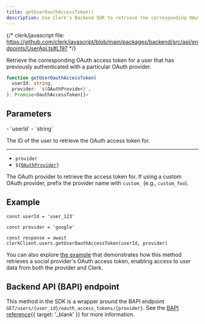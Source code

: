 ```yaml
---
title: getUserOauthAccessToken()
description: Use Clerk's Backend SDK to retrieve the corresponding OAuth access token for a user.
---
```


{/* clerk/javascript file: https://github.com/clerk/javascript/blob/main/packages/backend/src/api/endpoints/UserApi.ts#L197 */}

Retrieve the corresponding OAuth access token for a user that has previously authenticated with a particular OAuth provider.

```ts
function getUserOauthAccessToken(
  userId: string,
  provider: `${OAuthProvider}`,
): Promise<OauthAccessToken[]>
```

## Parameters

<Properties>
  - `userId`
  - `string`

  The ID of the user to retrieve the OAuth access token for.

  ---

  - `provider`
  - <code>$\{[OAuthProvider](/docs/references/javascript/types/sso#o-auth-provider)}</code>

  The OAuth provider to retrieve the access token for. If using a custom OAuth provider, prefix the provider name with `custom_` (e.g., `custom_foo`).
</Properties>

## Example

<Include src="_partials/backend/usage" />

```tsx
const userId = 'user_123'

const provider = 'google'

const response = await clerkClient.users.getUserOauthAccessToken(userId, provider)
```

You can also explore [the example](/docs/authentication/social-connections/overview#get-an-o-auth-access-token-for-a-social-sign-in-provider) that demonstrates how this method retrieves a social provider's OAuth access token, enabling access to user data from both the provider and Clerk.

## Backend API (BAPI) endpoint

This method in the SDK is a wrapper around the BAPI endpoint `GET/users/{user_id}/oauth_access_tokens/{provider}`. See the [BAPI reference](/docs/reference/backend-api/tag/Users#operation/GetOAuthAccessToken){{ target: '_blank' }} for more information.
